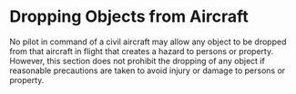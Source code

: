 

# Dropping Objects from Aircraft

No pilot in command of a civil aircraft may allow any object to be dropped from
that aircraft in flight that creates a hazard to persons or property. However,
this section does not prohibit the dropping of any object if reasonable
precautions are taken to avoid injury or damage to persons or property.

<Reg part="91.15" />
